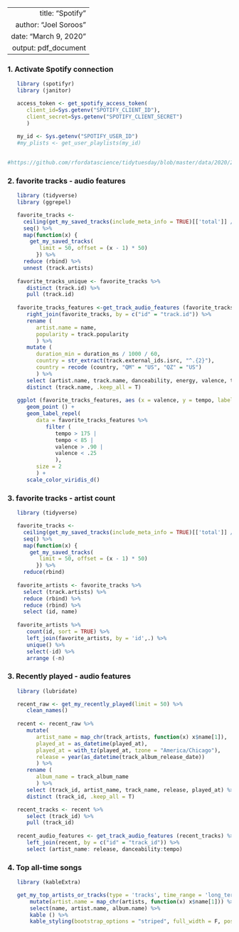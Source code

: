 ----
   title: "Spotify"
   author: "Joel Soroos"
   date: "March 9, 2020"
   output: pdf_document
---

### 1. Activate Spotify connection
```r

   library (spotifyr)
   library (janitor) 

   access_token <- get_spotify_access_token(
      client_id=Sys.getenv("SPOTIFY_CLIENT_ID"),
      client_secret=Sys.getenv("SPOTIFY_CLIENT_SECRET")
      )
   
   my_id <- Sys.getenv("SPOTIFY_USER_ID")
   #my_plists <- get_user_playlists(my_id)
   

#https://github.com/rfordatascience/tidytuesday/blob/master/data/2020/2020-01-21/readme.md
```


### 2. favorite tracks - audio features
```r

   library (tidyverse)
   library (ggrepel)

   favorite_tracks <-
     ceiling(get_my_saved_tracks(include_meta_info = TRUE)[['total']] / 50) %>%
     seq() %>%
     map(function(x) {
       get_my_saved_tracks(
          limit = 50, offset = (x - 1) * 50)
         }) %>% 
     reduce (rbind) %>%
     unnest (track.artists)
   
   favorite_tracks_unique <- favorite_tracks %>%
      distinct (track.id) %>%
      pull (track.id)
   
   favorite_tracks_features <-get_track_audio_features (favorite_tracks_unique) %>%
      right_join(favorite_tracks, by = c("id" = "track.id")) %>%
      rename (
         artist.name = name,
         popularity = track.popularity
         ) %>%
      mutate (
         duration_min = duration_ms / 1000 / 60,
         country = str_extract(track.external_ids.isrc, "^.{2}"),
         country = recode (country, "QM" = "US", "QZ" = "US")
         ) %>%
      select (artist.name, track.name, danceability, energy, valence, tempo, popularity, duration_min, country) %>%
      distinct (track.name, .keep_all = T)
   
   ggplot (favorite_tracks_features, aes (x = valence, y = tempo, label = track.name)) +
      geom_point () +
      geom_label_repel(
         data = favorite_tracks_features %>% 
            filter (
               tempo > 175 |
               tempo < 85 |
               valence > .90 |
               valence < .25
               ),
         size = 2
         ) +
      scale_color_viridis_d() 
```


### 3.  favorite tracks - artist count
```r

   library (tidyverse)

   favorite_tracks <-
     ceiling(get_my_saved_tracks(include_meta_info = TRUE)[['total']] / 50) %>%
     seq() %>%
     map(function(x) {
       get_my_saved_tracks(
          limit = 50, offset = (x - 1) * 50)
         }) %>% 
     reduce(rbind)
   
   favorite_artists <- favorite_tracks %>%
     select (track.artists) %>%
     reduce (rbind) %>%
     reduce (rbind) %>%
     select (id, name)
   
   favorite_artists %>%
      count(id, sort = TRUE) %>%
      left_join(favorite_artists, by = 'id',.) %>%
      unique() %>%
      select(-id) %>%
      arrange (-n)
```


### 3. Recently played - audio features
```r

   library (lubridate)

   recent_raw <- get_my_recently_played(limit = 50) %>% 
      clean_names()
   
   recent <- recent_raw %>%
      mutate(
         artist_name = map_chr(track_artists, function(x) x$name[1]),
         played_at = as_datetime(played_at),
         played_at = with_tz(played_at, tzone = "America/Chicago"),
         release = year(as_datetime(track_album_release_date))
         ) %>% 
      rename (
         album_name = track_album_name
         ) %>%
      select (track_id, artist_name, track_name, release, played_at) %>%
      distinct (track_id, .keep_all = T) 

   recent_tracks <- recent %>%
      select (track_id) %>%
      pull (track_id)
   
   recent_audio_features <- get_track_audio_features (recent_tracks) %>%
      left_join(recent, by = c("id" = "track_id")) %>%
      select (artist_name: release, danceability:tempo)
```


### 4.  Top all-time songs
```r

   library (kableExtra)

   get_my_top_artists_or_tracks(type = 'tracks', time_range = 'long_term', limit = 50) %>% 
       mutate(artist.name = map_chr(artists, function(x) x$name[1])) %>% 
       select(name, artist.name, album.name) %>%
       kable () %>%
       kable_styling(bootstrap_options = "striped", full_width = F, position = "left")
```





